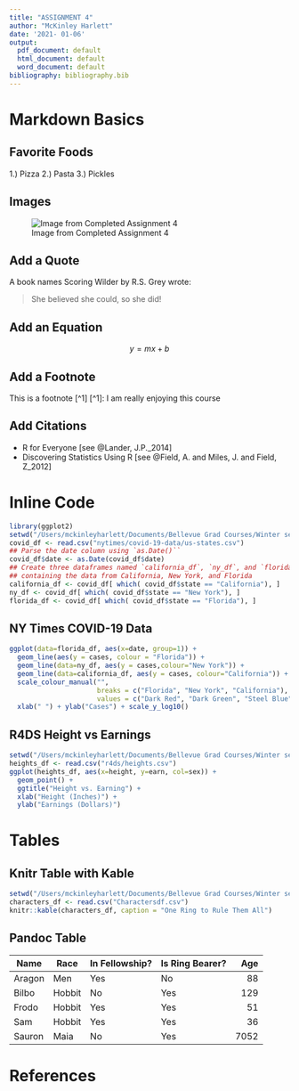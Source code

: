 ```yaml
---
title: "ASSIGNMENT 4"
author: "McKinley Harlett"
date: '2021- 01-06'
output:
  pdf_document: default
  html_document: default
  word_document: default
bibliography: bibliography.bib
---
```


# Markdown Basics

## Favorite Foods

1.) Pizza
2.) Pasta
3.) Pickles

## Images

![Image from Completed Assignment 4](/Users/mckinleyharlett/Documents/Bellevue Grad Courses/Winter semester/Statistics in Data Science/GitHub Assignments/dsc520/dsc520/completed/assignment04/plots/10-all-cases-log.png)

## Add a Quote

A book names Scoring Wilder by R.S. Grey wrote:

> She believed she could, so she did!

## Add an Equation

$$ y=mx+b $$

## Add a Footnote

This is a footnote [^1]
[^1]: I am really enjoying this course

## Add Citations

* R for Everyone [see @Lander, J.P._2014]
* Discovering Statistics Using R [see @Field, A. and Miles, J. and Field, Z_2012]

# Inline Code

```r
library(ggplot2)
setwd("/Users/mckinleyharlett/Documents/Bellevue Grad Courses/Winter semester/Statistics in Data Science/GitHub Assignments/dsc520/dsc520/data")
covid_df <- read.csv("nytimes/covid-19-data/us-states.csv")
## Parse the date column using `as.Date()``
covid_df$date <- as.Date(covid_df$date)
## Create three dataframes named `california_df`, `ny_df`, and `florida_df`
## containing the data from California, New York, and Florida
california_df <- covid_df[ which( covid_df$state == "California"), ]
ny_df <- covid_df[ which( covid_df$state == "New York"), ]
florida_df <- covid_df[ which( covid_df$state == "Florida"), ]
```

## NY Times COVID-19 Data

```r
ggplot(data=florida_df, aes(x=date, group=1)) +
  geom_line(aes(y = cases, colour = "Florida")) +
  geom_line(data=ny_df, aes(y = cases,colour="New York")) +
  geom_line(data=california_df, aes(y = cases, colour="California")) +
  scale_colour_manual("",
                      breaks = c("Florida", "New York", "California"),
                      values = c("Dark Red", "Dark Green", "Steel Blue")) +
  xlab(" ") + ylab("Cases") + scale_y_log10()
```


## R4DS Height vs Earnings

```r
setwd("/Users/mckinleyharlett/Documents/Bellevue Grad Courses/Winter semester/Statistics in Data Science/GitHub Assignments/dsc520/dsc520/data")
heights_df <- read.csv("r4ds/heights.csv")
ggplot(heights_df, aes(x=height, y=earn, col=sex)) + 
  geom_point() + 
  ggtitle("Height vs. Earning") + 
  xlab("Height (Inches)") + 
  ylab("Earnings (Dollars)")
```


# Tables

## Knitr Table with Kable

```r
setwd("/Users/mckinleyharlett/Documents/Bellevue Grad Courses/Winter semester/Statistics in Data Science/GitHub Assignments/dsc520/dsc520/data")
characters_df <- read.csv("Charactersdf.csv")
knitr::kable(characters_df, caption = "One Ring to Rule Them All")
```


## Pandoc Table

| Name      | Race      | In Fellowship? | Is Ring Bearer? | Age    |
|-----------|-----------|----------------|-----------------|-------:|
| Aragon    | Men       | Yes            | No             | 88     |
| Bilbo        | Hobbit    | No            | Yes            | 129    |
| Frodo        | Hobbit   | Yes           | Yes            | 51     |
| Sam      | Hobbit   | Yes           | Yes            | 36     |
| Sauron    | Maia     | No            | Yes            | 7052   |

# References